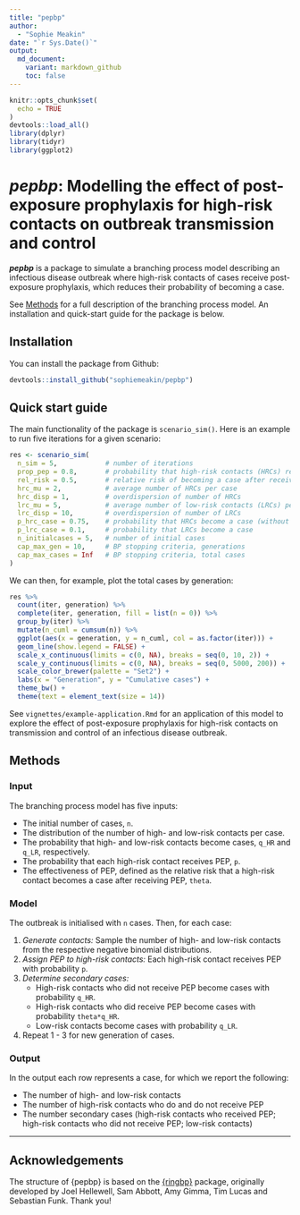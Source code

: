 ```yaml
---
title: "pepbp"
author:
  - "Sophie Meakin"
date: "`r Sys.Date()`"
output:
  md_document:
    variant: markdown_github
    toc: false
---
```


```r
knitr::opts_chunk$set(
  echo = TRUE
)
devtools::load_all()
library(dplyr)
library(tidyr)
library(ggplot2)
```

# *pepbp*: Modelling the effect of post-exposure prophylaxis for high-risk contacts on outbreak transmission and control

***pepbp*** is a package to simulate a branching process model describing an infectious disease outbreak where high-risk contacts of cases receive post-exposure prophylaxis, which reduces their probability of becoming a case.

See [Methods](https://github.com/sophiemeakin/pepbp?tab=readme-ov-file#methods) for a full description of the branching process model. An installation and quick-start guide for the package is below.

## Installation

You can install the package from Github:

```r
devtools::install_github("sophiemeakin/pepbp")
```

## Quick start guide

The main functionality of the package is `scenario_sim()`. Here is an example to run five iterations for a given scenario:

```r
res <- scenario_sim(
  n_sim = 5,            # number of iterations
  prop_pep = 0.8,       # probability that high-risk contacts (HRCs) receive PEP
  rel_risk = 0.5,       # relative risk of becoming a case after receiving PEP
  hrc_mu = 2,           # average number of HRCs per case
  hrc_disp = 1,         # overdispersion of number of HRCs
  lrc_mu = 5,           # average number of low-risk contacts (LRCs) per case
  lrc_disp = 10,        # overdispersion of number of LRCs
  p_hrc_case = 0.75,    # probability that HRCs become a case (without PEP)
  p_lrc_case = 0.1,     # probability that LRCs become a case
  n_initialcases = 5,   # number of initial cases
  cap_max_gen = 10,     # BP stopping criteria, generations
  cap_max_cases = Inf   # BP stopping criteria, total cases
)
```

We can then, for example, plot the total cases by generation:

```r
res %>%
  count(iter, generation) %>%
  complete(iter, generation, fill = list(n = 0)) %>%
  group_by(iter) %>%
  mutate(n_cuml = cumsum(n)) %>%
  ggplot(aes(x = generation, y = n_cuml, col = as.factor(iter))) +
  geom_line(show.legend = FALSE) +
  scale_x_continuous(limits = c(0, NA), breaks = seq(0, 10, 2)) +
  scale_y_continuous(limits = c(0, NA), breaks = seq(0, 5000, 200)) +
  scale_color_brewer(palette = "Set2") +
  labs(x = "Generation", y = "Cumulative cases") +
  theme_bw() +
  theme(text = element_text(size = 14))
```

See `vignettes/example-application.Rmd` for an application of this model to explore the effect of post-exposure prophylaxis for high-risk contacts on transmission and control of an infectious disease outbreak.

## Methods

### Input

The branching process model has five inputs:

-   The initial number of cases, `n`.
-   The distribution of the number of high- and low-risk contacts per case.
-   The probability that high- and low-risk contacts become cases, `q_HR` and `q_LR`, respectively.
-   The probability that each high-risk contact receives PEP, `p`.
-   The effectiveness of PEP, defined as the relative risk that a high-risk contact becomes a case after receiving PEP, `theta`.

### Model

The outbreak is initialised with `n` cases. Then, for each case:

1.  *Generate contacts:* Sample the number of high- and low-risk contacts from the respective negative binomial distributions.
2.  *Assign PEP to high-risk contacts:* Each high-risk contact receives PEP with probability `p`.
3.  *Determine secondary cases:*
    -   High-risk contacts who did not receive PEP become cases with probability `q_HR`.
    -   High-risk contacts who did receive PEP become cases with probability `theta*q_HR`.
    -   Low-risk contacts become cases with probability `q_LR`.
4.  Repeat 1 - 3 for new generation of cases.

### Output

In the output each row represents a case, for which we report the following:

-   The number of high- and low-risk contacts
-   The number of high-risk contacts who do and do not receive PEP
-   The number secondary cases (high-risk contacts who received PEP; high-risk contacts who did not receive PEP; low-risk contacts)

------------------------------------------------------------------------

## Acknowledgements

The structure of {pepbp} is based on the [{ringbp}](https://epiforecasts.io/ringbp/index.html) package, originally developed by Joel Hellewell, Sam Abbott, Amy Gimma, Tim Lucas and Sebastian Funk. Thank you!
